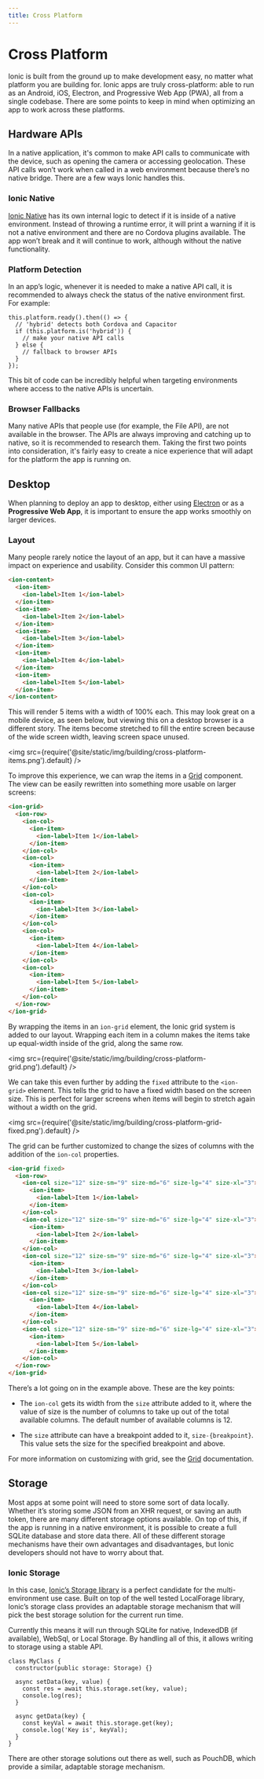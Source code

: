```yaml
---
title: Cross Platform
---
```


# Cross Platform

Ionic is built from the ground up to make development easy, no matter what platform you are building for. Ionic apps are truly cross-platform: able to run as an Android, iOS, Electron, and Progressive Web App (PWA), all from a single codebase. There are some points to keep in mind when optimizing an app to work across these platforms.

## Hardware APIs

In a native application, it's common to make API calls to communicate with the device, such as opening the camera or accessing geolocation. These API calls won’t work when called in a web environment because there’s no native bridge. There are a few ways Ionic handles this.

### Ionic Native

[Ionic Native](../native.mdx) has its own internal logic to detect if it is inside of a native environment. Instead of throwing a runtime error, it will print a warning if it is not a native environment and there are no Cordova plugins available. The app won’t break and it will continue to work, although without the native functionality.

### Platform Detection

In an app’s logic, whenever it is needed to make a native API call, it is recommended to always check the status of the native environment first. For example:

```tsx
this.platform.ready().then(() => {
  // 'hybrid' detects both Cordova and Capacitor
  if (this.platform.is('hybrid')) {
    // make your native API calls
  } else {
    // fallback to browser APIs
  }
});
```

This bit of code can be incredibly helpful when targeting environments where access to the native APIs is uncertain.

### Browser Fallbacks

Many native APIs that people use (for example, the File API), are not available in the browser. The APIs are always improving and catching up to native, so it is recommended to research them. Taking the first two points into consideration, it's fairly easy to create a nice experience that will adapt for the platform the app is running on.

## Desktop

When planning to deploy an app to desktop, either using <a href="https://electronjs.org" target="_blank">Electron</a> or as a <strong>Progressive Web App</strong>, it is important to ensure the app works smoothly on larger devices.

### Layout

Many people rarely notice the layout of an app, but it can have a massive impact on experience and usability. Consider this common UI pattern:

```html
<ion-content>
  <ion-item>
    <ion-label>Item 1</ion-label>
  </ion-item>
  <ion-item>
    <ion-label>Item 2</ion-label>
  </ion-item>
  <ion-item>
    <ion-label>Item 3</ion-label>
  </ion-item>
  <ion-item>
    <ion-label>Item 4</ion-label>
  </ion-item>
  <ion-item>
    <ion-label>Item 5</ion-label>
  </ion-item>
</ion-content>
```

This will render 5 items with a width of 100% each. This may look great on a mobile device, as seen below, but viewing this on a desktop browser is a different story. The items become stretched to fill the entire screen because of the wide screen width, leaving screen space unused.

<img src={require('@site/static/img/building/cross-platform-items.png').default} />

To improve this experience, we can wrap the items in a [Grid](../api/grid.mdx) component. The view can be easily rewritten into something more usable on larger screens:

```html
<ion-grid>
  <ion-row>
    <ion-col>
      <ion-item>
        <ion-label>Item 1</ion-label>
      </ion-item>
    </ion-col>
    <ion-col>
      <ion-item>
        <ion-label>Item 2</ion-label>
      </ion-item>
    </ion-col>
    <ion-col>
      <ion-item>
        <ion-label>Item 3</ion-label>
      </ion-item>
    </ion-col>
    <ion-col>
      <ion-item>
        <ion-label>Item 4</ion-label>
      </ion-item>
    </ion-col>
    <ion-col>
      <ion-item>
        <ion-label>Item 5</ion-label>
      </ion-item>
    </ion-col>
  </ion-row>
</ion-grid>
```

By wrapping the items in an `ion-grid` element, the Ionic grid system is added to our layout. Wrapping each item in a column makes the items take up equal-width inside of the grid, along the same row.

<img src={require('@site/static/img/building/cross-platform-grid.png').default} />

We can take this even further by adding the `fixed` attribute to the `<ion-grid>` element. This tells the grid to have a fixed width based on the screen size. This is perfect for larger screens when items will begin to stretch again without a width on the grid.

<img src={require('@site/static/img/building/cross-platform-grid-fixed.png').default} />

The grid can be further customized to change the sizes of columns with the addition of the `ion-col` properties.

```html
<ion-grid fixed>
  <ion-row>
    <ion-col size="12" size-sm="9" size-md="6" size-lg="4" size-xl="3">
      <ion-item>
        <ion-label>Item 1</ion-label>
      </ion-item>
    </ion-col>
    <ion-col size="12" size-sm="9" size-md="6" size-lg="4" size-xl="3">
      <ion-item>
        <ion-label>Item 2</ion-label>
      </ion-item>
    </ion-col>
    <ion-col size="12" size-sm="9" size-md="6" size-lg="4" size-xl="3">
      <ion-item>
        <ion-label>Item 3</ion-label>
      </ion-item>
    </ion-col>
    <ion-col size="12" size-sm="9" size-md="6" size-lg="4" size-xl="3">
      <ion-item>
        <ion-label>Item 4</ion-label>
      </ion-item>
    </ion-col>
    <ion-col size="12" size-sm="9" size-md="6" size-lg="4" size-xl="3">
      <ion-item>
        <ion-label>Item 5</ion-label>
      </ion-item>
    </ion-col>
  </ion-row>
</ion-grid>
```

There’s a lot going on in the example above. These are the key points:

- The `ion-col` gets its width from the `size` attribute added to it, where the value of size is the number of columns to take up out of the total available columns. The default number of available columns is 12.

- The `size` attribute can have a breakpoint added to it, `size-{breakpoint}`. This value sets the size for the specified breakpoint and above.

For more information on customizing with grid, see the [Grid](../api/grid.mdx) documentation.

## Storage

Most apps at some point will need to store some sort of data locally. Whether it’s storing some JSON from an XHR request, or saving an auth token, there are many different storage options available. On top of this, if the app is running in a native environment, it is possible to create a full SQLite database and store data there. All of these different storage mechanisms have their own advantages and disadvantages, but Ionic developers should not have to worry about that.

### Ionic Storage

In this case, <a href="https://github.com/ionic-team/ionic-storage" target="_blank">Ionic’s Storage library</a> is a perfect candidate for the multi-environment use case. Built on top of the well tested LocalForage library, Ionic’s storage class provides an adaptable storage mechanism that will pick the best storage solution for the current run time.

Currently this means it will run through SQLite for native, IndexedDB (if available), WebSql, or Local Storage. By handling all of this, it allows writing to storage using a stable API.

```tsx
class MyClass {
  constructor(public storage: Storage) {}

  async setData(key, value) {
    const res = await this.storage.set(key, value);
    console.log(res);
  }

  async getData(key) {
    const keyVal = await this.storage.get(key);
    console.log('Key is', keyVal);
  }
}
```

There are other storage solutions out there as well, such as PouchDB, which provide a similar, adaptable storage mechanism.
